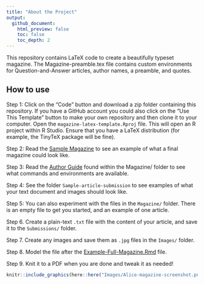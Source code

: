 ```yaml
---
title: "About the Project"
output:
  github_document:
    html_preview: false
    toc: false
    toc_depth: 2
---
```


This repository contains LaTeX code to create a beautifully typeset magazine. The Magazine-preamble.tex file contains custom environments for Question-and-Answer articles, author names, a preamble, and quotes.

## How to use

Step 1: Click on the "Code" button and download a zip folder containing this repository. If you have a GitHub account you could also click on the "Use This Template" button to make your own repository and then clone it to your computer. Open the `magazine-latex-template.Rproj` file. This will open an R project within R Studio. Ensure that you have a LaTeX distribution (for example, the TinyTeX package will be fine).

Step 2: Read the [Sample Magazine](Magazine/Example-Full-Magazine.pdf) to see an example of what a final magazine could look like.

Step 3: Read the [Author Guide](Magazine/Author-Guide-for-Magazine-Formatting.pdf) found within the Magazine/ folder to see what commands and environments are available.

Step 4: See the folder `Sample-article-submission` to see examples of what your text document and images should look like.

Step 5: You can also experiment with the files in the `Magazine/` folder. There is an empty file to get you started, and an example of one article.

Step 6. Create a plain-text `.txt` file with the content of your article, and save it to the `Submissions/` folder.

Step 7. Create any images and save them as `.jpg` files in the `Images/` folder.

Step 8. Model the file after the [Example-Full-Magazine.Rmd](Magazine/Example-Full-Magazine.Rmd) file.

Step 9. Knit it to a PDF when you are done and tweak it as needed!


```r

knitr::include_graphics(here::here("Images/Alice-magazine-screenshot.png"))
```

